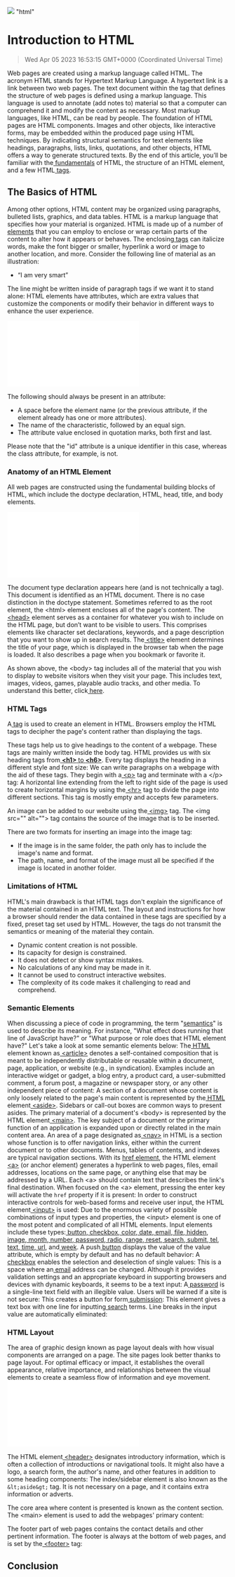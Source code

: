 ![](https://uploads-ssl.webflow.com/6143afec68f555387049efb3/63dd74a2a353152a0b302697_introtohtml_17c6b9176e22548906e1e28ca8203317_2000.jpeg)
"html"
# Introduction to HTML
> Wed Apr 05 2023 16:53:15 GMT+0000 (Coordinated Universal Time)

Web pages are created using a markup language called HTML. The acronym HTML stands for Hypertext Markup Language. A hypertext link is a link between two web pages. The text document within the tag that defines the structure of web pages is defined using a markup language. This language is used to annotate (add notes to) material so that a computer can comprehend it and modify the content as necessary.
Most markup languages, like HTML, can be read by people. The foundation of HTML pages are HTML components. Images and other objects, like interactive forms, may be embedded within the produced page using HTML techniques. By indicating structural semantics for text elements like headings, paragraphs, lists, links, quotations, and other objects, HTML offers a way to generate structured texts.
By the end of this article, you’ll be familiar with the<a href="https://developer.mozilla.org/en-US/docs/Learn/Getting_started_with_the_web/HTML_basics" target="_blank" rel="noopener noreferrer"> fundamentals</a> of HTML, the structure of an HTML element, and a few HTML<a href="https://developer.mozilla.org/en-US/docs/Glossary/Tag" target="_blank" rel="noopener noreferrer"> tags</a>.

## The Basics of HTML
Among other options, HTML content may be organized using paragraphs, bulleted lists, graphics, and data tables.
HTML is a markup language that specifies how your material is organized. HTML is made up of a number of<a href="https://developer.mozilla.org/en-US/docs/Glossary/Element" target="_blank" rel="noopener noreferrer"> elements</a> that you can employ to enclose or wrap certain parts of the content to alter how it appears or behaves. The enclosing<a href="https://developer.mozilla.org/en-US/docs/Glossary/Tag" target="_blank" rel="noopener noreferrer"> tags</a> can italicize words, make the font bigger or smaller, hyperlink a word or image to another location, and more.
Consider the following line of material as an illustration:
- “I am very smart”

The line might be written inside of paragraph tags if we want it to stand alone:
HTML elements have attributes, which are extra values that customize the components or modify their behavior in different ways to enhance the user experience.

![](387049efb3/6373bfd9c48ccd2a9c972e07_image1_aedefefc7e7310fae26362f289e03939_800.p)

The following should always be present in an attribute:
- A space before the element name (or the previous attribute, if the element already has one or more attributes).
- The name of the characteristic, followed by an equal sign.
- The attribute value enclosed in quotation marks, both first and last.

Please note that the &quot;id&quot; attribute is a unique identifier in this case, whereas the class attribute, for example, is not.

### Anatomy of an HTML Element
All web pages are constructed using the fundamental building blocks of HTML, which include the doctype declaration, HTML, head, title, and body elements.

![](ssl.webflow.com/6143afec68f555387049efb3/6373bfd9c48ccd5a2b972e0a_image11_c1c7600bf44dc6730be98c4b6bd18369_800.p)

The document type declaration appears here (and is not technically a tag). This document is identified as an HTML document. There is no case distinction in the doctype statement.
Sometimes referred to as the root element, the &lt;html&gt; element encloses all of the page's content.
The<a href="https://developer.mozilla.org/en-US/docs/Web/HTML/Element/head" target="_blank" rel="noopener noreferrer"> &lt;head&gt;</a> element serves as a container for whatever you wish to include on the HTML page, but don’t want to be visible to users. This comprises elements like character set declarations, keywords, and a page description that you want to show up in search results.
The<a href="https://developer.mozilla.org/en-US/docs/Web/HTML/Element/title" target="_blank" rel="noopener noreferrer"> &lt;title&gt;</a> element determines the title of your page, which is displayed in the browser tab when the page is loaded. It also describes a page when you bookmark or favorite it.

As shown above, the &lt;body&gt; tag includes all of the material that you wish to display to website visitors when they visit your page. This includes text, images, videos, games, playable audio tracks, and other media. To understand this better, click<a href="https://developer.mozilla.org/en-US/docs/Learn/Getting_started_with_the_web/HTML_basics#anatomy_of_an_html_document" target="_blank" rel="noopener noreferrer"> here</a>.

### HTML Tags
A<a href="https://developer.mozilla.org/en-US/docs/Glossary/Tag" target="_blank" rel="noopener noreferrer"> tag</a> is used to create an element in HTML. Browsers employ the HTML tags to decipher the page's content rather than displaying the tags.

These tags help us to give headings to the content of a webpage. These tags are mainly written inside the body tag. HTML provides us with six heading tags from<a href="https://developer.mozilla.org/en-US/docs/Web/HTML/Element/Heading_Elements" target="_blank" rel="noopener noreferrer"> **&lt;h1&gt;** to **&lt;h6&gt;**</a>. Every tag displays the heading in a different style and font size:
We can write paragraphs on a webpage with the aid of these tags. They begin with a<a href="https://developer.mozilla.org/en-US/docs/Web/HTML/Element/p" target="_blank" rel="noopener noreferrer"> &lt;p&gt;</a> tag and terminate with a &lt;/p&gt; tag:
A horizontal line extending from the left to right side of the page is used to create horizontal margins by using the<a href="https://developer.mozilla.org/en-US/docs/Web/HTML/Element/hr" target="_blank" rel="noopener noreferrer"> &lt;hr&gt;</a> tag to divide the page into different sections. This tag is mostly empty and accepts few parameters.

An image can be added to our website using the<a href="https://developer.mozilla.org/en-US/docs/Web/HTML/Element/img" target="_blank" rel="noopener noreferrer"> &lt;img&gt;</a> tag. The &lt;img src=&quot;&quot; alt=&quot;&quot;&gt; tag contains the source of the image that is to be inserted.

There are two formats for inserting an image into the image tag:
- If the image is in the same folder, the path only has to include the image's name and format.
- The path, name, and format of the image must all be specified if the image is located in another folder.

### Limitations of HTML
HTML's main drawback is that HTML tags don't explain the significance of the material contained in an HTML text. The layout and instructions for how a browser should render the data contained in these tags are specified by a fixed, preset tag set used by HTML. However, the tags do not transmit the semantics or meaning of the material they contain.
- Dynamic content creation is not possible.
- Its capacity for design is constrained.
- It does not detect or show syntax mistakes.
- No calculations of any kind may be made in it.
- It cannot be used to construct interactive websites.
- The complexity of its code makes it challenging to read and comprehend.

### Semantic Elements
When discussing a piece of code in programming, the term &quot;<a href="https://developer.mozilla.org/en-US/docs/Glossary/Semantics" target="_blank" rel="noopener noreferrer">semantics</a>&quot; is used to describe its meaning. For instance, &quot;What effect does running that line of JavaScript have?&quot; or &quot;What purpose or role does that HTML element have?&quot;
Let's take a look at some semantic elements below:
The<a href="https://developer.mozilla.org/en-US/docs/Web/HTML" target="_blank" rel="noopener noreferrer"> HTML</a> element known as<a href="https://developer.mozilla.org/en-US/docs/Web/HTML/Element/article" target="_blank" rel="noopener noreferrer"> &lt;article&gt;</a> denotes a self-contained composition that is meant to be independently distributable or reusable within a document, page, application, or website (e.g., in syndication). Examples include an interactive widget or gadget, a blog entry, a product card, a user-submitted comment, a forum post, a magazine or newspaper story, or any other independent piece of content:
A section of a document whose content is only loosely related to the page's main content is represented by the<a href="https://developer.mozilla.org/en-US/docs/Web/HTML" target="_blank" rel="noopener noreferrer"> HTML</a> element<a href="https://developer.mozilla.org/en-US/docs/Web/HTML/Element/aside" target="_blank" rel="noopener noreferrer"> &lt;aside&gt;</a>. Sidebars or call-out boxes are common ways to present asides.
The primary material of a document's &lt;body&gt; is represented by the HTML element<a href="https://developer.mozilla.org/en-US/docs/Web/HTML/Element/main" target="_blank" rel="noopener noreferrer"> &lt;main&gt;</a>. The key subject of a document or the primary function of an application is expanded upon or directly related in the main content area.
An area of a page designated as<a href="https://developer.mozilla.org/en-US/docs/Web/HTML/Element/nav" target="_blank" rel="noopener noreferrer"> &lt;nav&gt;</a> in HTML is a section whose function is to offer navigation links, either within the current document or to other documents. Menus, tables of contents, and indexes are typical navigation sections.
With its <a href="https://developer.mozilla.org/en-US/docs/Web/HTML/Element#attr-href" target="_blank" rel="noopener noreferrer">href element</a>, the HTML element<a href="https://developer.mozilla.org/en-US/docs/Web/HTML/Element/a" target="_blank" rel="noopener noreferrer"> &lt;a&gt;</a> (or anchor element) generates a hyperlink to web pages, files, email addresses, locations on the same page, or anything else that may be addressed by a URL.
Each &lt;a&gt; should contain text that describes the link's final destination. When focused on the &lt;a&gt; element, pressing the enter key will activate the ```href``` property if it is present:
In order to construct interactive controls for web-based forms and receive user input, the HTML element<a href="https://developer.mozilla.org/en-US/docs/Web/HTML/Element/input" target="_blank" rel="noopener noreferrer"> &lt;input&gt;</a> is used:
Due to the enormous variety of possible combinations of input types and properties, the &lt;input&gt; element is one of the most potent and complicated of all HTML elements. Input elements include these types:<a href="https://developer.mozilla.org/en-US/docs/Web/HTML/Element/input/button" target="_blank" rel="noopener noreferrer"> button</a>,<a href="https://developer.mozilla.org/en-US/docs/Web/HTML/Element/input/checkbox" target="_blank" rel="noopener noreferrer"> checkbox</a>,<a href="https://developer.mozilla.org/en-US/docs/Web/HTML/Element/input/color" target="_blank" rel="noopener noreferrer"> color</a>,<a href="https://developer.mozilla.org/en-US/docs/Web/HTML/Element/input/date" target="_blank" rel="noopener noreferrer"> date</a>,<a href="https://developer.mozilla.org/en-US/docs/Web/HTML/Element/input/email" target="_blank" rel="noopener noreferrer"> email</a>,<a href="https://developer.mozilla.org/en-US/docs/Web/HTML/Element/input/file" target="_blank" rel="noopener noreferrer"> file</a>,<a href="https://developer.mozilla.org/en-US/docs/Web/HTML/Element/input/hidden" target="_blank" rel="noopener noreferrer"> hidden</a>,<a href="https://developer.mozilla.org/en-US/docs/Web/HTML/Element/input/image" target="_blank" rel="noopener noreferrer"> image</a>,<a href="https://developer.mozilla.org/en-US/docs/Web/HTML/Element/input/month" target="_blank" rel="noopener noreferrer"> month</a>,<a href="https://developer.mozilla.org/en-US/docs/Web/HTML/Element/input/number" target="_blank" rel="noopener noreferrer"> number</a>,<a href="https://developer.mozilla.org/en-US/docs/Web/HTML/Element/input/password" target="_blank" rel="noopener noreferrer"> password</a>,<a href="https://developer.mozilla.org/en-US/docs/Web/HTML/Element/input/radio" target="_blank" rel="noopener noreferrer"> radio</a>,<a href="https://developer.mozilla.org/en-US/docs/Web/HTML/Element/input/range" target="_blank" rel="noopener noreferrer"> range</a>,<a href="https://developer.mozilla.org/en-US/docs/Web/HTML/Element/input/reset" target="_blank" rel="noopener noreferrer"> reset</a>,<a href="https://developer.mozilla.org/en-US/docs/Web/HTML/Element/input/search" target="_blank" rel="noopener noreferrer"> search</a>,<a href="https://developer.mozilla.org/en-US/docs/Web/HTML/Element/input/submit" target="_blank" rel="noopener noreferrer"> submit</a>,<a href="https://developer.mozilla.org/en-US/docs/Web/HTML/Element/input/tel" target="_blank" rel="noopener noreferrer"> tel</a>,<a href="https://developer.mozilla.org/en-US/docs/Web/HTML/Element/input/text" target="_blank" rel="noopener noreferrer"> text</a>,<a href="https://developer.mozilla.org/en-US/docs/Web/HTML/Element/input/time" target="_blank" rel="noopener noreferrer"> time</a>,<a href="https://developer.mozilla.org/en-US/docs/Web/HTML/Element/input/url" target="_blank" rel="noopener noreferrer"> url</a>, and<a href="https://developer.mozilla.org/en-US/docs/Web/HTML/Element/input/week" target="_blank" rel="noopener noreferrer"> week</a>.
A push<a href="https://developer.mozilla.org/en-US/docs/Web/HTML/Element/input/button" target="_blank" rel="noopener noreferrer"> button</a> displays the value of the value attribute, which is empty by default and has no default behavior:
A<a href="https://developer.mozilla.org/en-US/docs/Web/HTML/Element/input/checkbox" target="_blank" rel="noopener noreferrer"> checkbox</a> enables the selection and deselection of single values:
This is a space where an<a href="https://developer.mozilla.org/en-US/docs/Web/HTML/Element/input/email" target="_blank" rel="noopener noreferrer"> email</a> address can be changed. Although it provides validation settings and an appropriate keyboard in supporting browsers and devices with dynamic keyboards, it seems to be a text input:
A<a href="https://developer.mozilla.org/en-US/docs/Web/HTML/Element/input/password" target="_blank" rel="noopener noreferrer"> password</a> is a single-line text field with an illegible value. Users will be warned if a site is not secure:
This creates a button for form<a href="https://developer.mozilla.org/en-US/docs/Web/HTML/Element/input/submit" target="_blank" rel="noopener noreferrer"> submission</a>:
This element gives a text box with one line for inputting<a href="https://developer.mozilla.org/en-US/docs/Web/HTML/Element/input/search" target="_blank" rel="noopener noreferrer"> search</a> terms. Line breaks in the input value are automatically eliminated:

### HTML Layout
The area of graphic design known as page layout deals with how visual components are arranged on a page. The site pages look better thanks to page layout. For optimal efficacy or impact, it establishes the overall appearance, relative importance, and relationships between the visual elements to create a seamless flow of information and eye movement.
![](s-ssl.webflow.com/6143afec68f555387049efb3/6373bfd9c48ccd03c5972e01_image12_e71880c525812288b89a40f7fd5ce68d_800.p)

The HTML element<a href="https://developer.mozilla.org/en-US/docs/Web/HTML/Element/header" target="_blank" rel="noopener noreferrer"> &lt;header&gt;</a> designates introductory information, which is often a collection of introductions or navigational tools. It might also have a logo, a search form, the author's name, and other features in addition to some heading components:
The index/sidebar element is also known as the ```&lt;aside&gt;``` tag. It is not necessary on a page, and it contains extra information or adverts.

The core area where content is presented is known as the content section.  The &lt;main&gt; element is used to add the webpages' primary content:

The footer part of web pages contains the contact details and other pertinent information. The footer is always at the bottom of web pages, and is set by the<a href="https://developer.mozilla.org/en-US/docs/Web/HTML/Element/footer" target="_blank" rel="noopener noreferrer"> &lt;footer&gt;</a> tag:

## Conclusion
